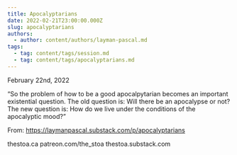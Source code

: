```yaml
---
title: Apocalyptarians
date: 2022-02-21T23:00:00.000Z
slug: apocalyptarians
authors:
  - author: content/authors/layman-pascal.md
tags:
  - tag: content/tags/session.md
  - tag: content/tags/apocalyptarians.md
---
```


February 22nd, 2022

“So the problem of how to be a good apocalpytarian becomes an important existential question. The old question is: Will there be an apocalypse or not? The new question is: How do we live under the conditions of the apocalyptic mood?”

From: https://laymanpascal.substack.com/p/apocalyptarians

thestoa.ca
patreon.com/the_stoa
thestoa.substack.com
